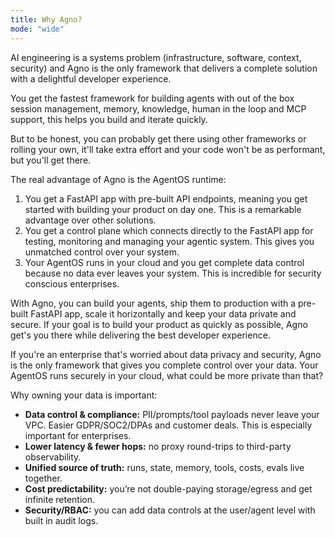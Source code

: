 ```yaml
---
title: Why Agno?
mode: "wide"
---
```


AI engineering is a systems problem (infrastructure, software, context, security) and Agno is the only framework that delivers a complete solution with a delightful developer experience.

You get the fastest framework for building agents with out of the box session management, memory, knowledge, human in the loop and MCP support, this helps you build and iterate quickly.

But to be honest, you can probably get there using other frameworks or rolling your own, it'll take extra effort and your code won't be as performant, but you'll get there.

The real advantage of Agno is the AgentOS runtime:

1. You get a FastAPI app with pre-built API endpoints, meaning you get started with building your product on day one. This is a remarkable advantage over other solutions.
2. You get a control plane which connects directly to the FastAPI app for testing, monitoring and managing your agentic system. This gives you unmatched control over your system.
3. Your AgentOS runs in your cloud and you get complete data control because no data ever leaves your system. This is incredible for security conscious enterprises.

With Agno, you can build your agents, ship them to production with a pre-built FastAPI app, scale it horizontally and keep your data private and secure. If your goal is to build your product as quickly as possible, Agno get's you there while delivering the best developer experience.

If you're an enterprise that's worried about data privacy and security, Agno is the only framework that gives you complete control over your data. Your AgentOS runs securely in your cloud, what could be more private than that?

<Tip>

Why owning your data is important:

- **Data control & compliance:** PII/prompts/tool payloads never leave your VPC. Easier GDPR/SOC2/DPAs and customer deals. This is especially important for enterprises.
- **Lower latency & fewer hops:** no proxy round-trips to third-party observability.
- **Unified source of truth:** runs, state, memory, tools, costs, evals live together.
- **Cost predictability:** you’re not double-paying storage/egress and get infinite retention.
- **Security/RBAC:** you can add data controls at the user/agent level with built in audit logs.

</Tip>
